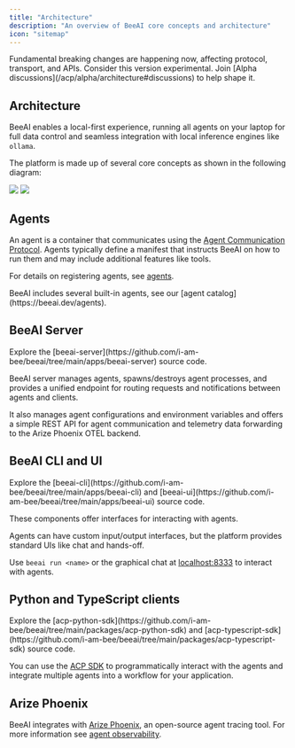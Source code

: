```yaml
---
title: "Architecture"
description: "An overview of BeeAI core concepts and architecture"
icon: "sitemap"
---
```


<Warning>
  Fundamental breaking changes are happening now, affecting protocol, transport,
  and APIs. Consider this version experimental. Join [Alpha
  discussions](/acp/alpha/architecture#discussions) to help shape it.
</Warning>

## Architecture

BeeAI enables a local-first experience, running all agents on your laptop for full data control and seamless integration with local inference engines like `ollama`.

The platform is made up of several core concepts as shown in the following diagram:

<img
  className="block mx-auto max-h-[648px] dark:hidden"
  src="/images/architecture-light.svg"
/>
<img
  className="hidden mx-auto max-h-[648px] dark:block"
  src="/images/architecture-dark.svg"
/>

## Agents

An agent is a container that communicates using the [Agent Communication Protocol](/acp). Agents typically define a manifest that instructs BeeAI on how to run them and may include additional features like tools.

For details on registering agents, see [agents](/concepts/agents).

<Info>
  BeeAI includes several built-in agents, see our [agent
  catalog](https://beeai.dev/agents).
</Info>

## BeeAI Server

<Info>
  Explore the
  [beeai-server](https://github.com/i-am-bee/beeai/tree/main/apps/beeai-server)
  source code.
</Info>

BeeAI server manages agents, spawns/destroys agent processes, and provides a unified endpoint for routing requests and notifications between agents and clients.

It also manages agent configurations and environment variables and offers a simple REST API for agent communication and telemetry data forwarding to the Arize Phoenix OTEL backend.

## BeeAI CLI and UI

<Info>
  Explore the
  [beeai-cli](https://github.com/i-am-bee/beeai/tree/main/apps/beeai-cli) and
  [beeai-ui](https://github.com/i-am-bee/beeai/tree/main/apps/beeai-ui) source
  code.
</Info>

These components offer interfaces for interacting with agents.

Agents can have custom input/output interfaces, but the platform provides standard UIs like chat and hands-off.

Use `beeai run <name>` or the graphical chat at [localhost:8333](http://localhost:8333) to interact with agents.

## Python and TypeScript clients

<Info>
  Explore the
  [acp-python-sdk](https://github.com/i-am-bee/beeai/tree/main/packages/acp-python-sdk)
  and
  [acp-typescript-sdk](https://github.com/i-am-bee/beeai/tree/main/packages/acp-typescript-sdk)
  source code.
</Info>

You can use the [ACP SDK](/acp/pre-alpha/sdk#using-the-acp-client) to programmatically interact with the agents and integrate multiple agents into a workflow for your application.

## Arize Phoenix

BeeAI integrates with [Arize Phoenix](https://phoenix.arize.com/), an open-source agent tracing tool. For more information see [agent observability](/observability/agents-traceability).
